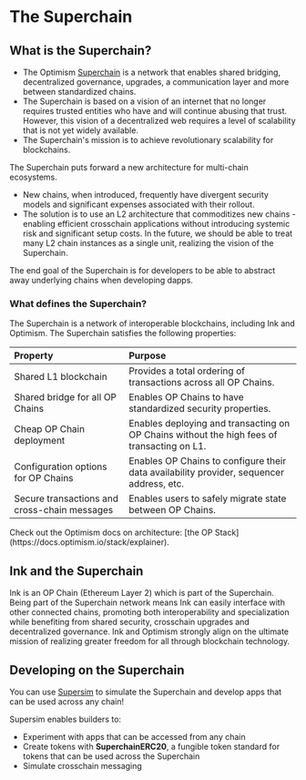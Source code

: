 
# The Superchain

## What is the Superchain?

- The Optimism [Superchain](https://docs.optimism.io/stack/explainer#superchain-overview) is a network that enables shared bridging, decentralized governance, upgrades, a communication layer and more between standardized chains.
- The Superchain is based on a vision of an internet that no longer requires trusted entities who have and will continue abusing that trust. However, this vision of a decentralized web requires a level of scalability that is not yet widely available.
- The Superchain's mission is to achieve revolutionary scalability for blockchains.

The Superchain puts forward a new architecture for multi-chain ecosystems.
- New chains, when introduced, frequently have divergent security models and significant expenses associated with their rollout.
- The solution is to use an L2 architecture that commoditizes new chains - enabling efficient crosschain applications without introducing systemic risk and significant setup costs. In the future, we should be able to treat many L2 chain instances as a single unit, realizing the vision of the Superchain.

<Callout type="info" emoji="ℹ️">
The end goal of the Superchain is for developers to be able to abstract away underlying chains when developing dapps.
</Callout>

### What defines the Superchain?

The Superchain is a network of interoperable blockchains, including Ink and Optimism. The Superchain satisfies the following properties:

| Property                                     | Purpose                                                                                    |
| :------------------------------------------- | :----------------------------------------------------------------------------------------- |
| Shared L1 blockchain                         | Provides a total ordering of transactions across all OP Chains.                            |
| Shared bridge for all OP Chains              | Enables OP Chains to have standardized security properties.                                |
| Cheap OP Chain deployment                    | Enables deploying and transacting on OP Chains without the high fees of transacting on L1. |
| Configuration options for OP Chains          | Enables OP Chains to configure their data availability provider, sequencer address, etc.   |
| Secure transactions and cross-chain messages | Enables users to safely migrate state between OP Chains.                                   |

<Callout type="info" emoji="ℹ️">
Check out the Optimism docs on architecture: [the OP Stack](https://docs.optimism.io/stack/explainer).
</Callout>

## Ink and the Superchain

Ink is an OP Chain (Ethereum Layer 2) which is part of the Superchain. Being part of the Superchain network means Ink can easily interface with other connected chains, promoting both interoperability and specialization while benefiting from shared security, crosschain upgrades and decentralized governance. Ink and Optimism strongly align on the ultimate mission of realizing greater freedom for all through blockchain technology.

## Developing on the Superchain

You can use [Supersim](https://github.com/ethereum-optimism/supersim) to simulate the Superchain and develop apps that can be used across any chain!

Supersim enables builders to:

* Experiment with apps that can be accessed from any chain
* Create tokens with **SuperchainERC20**, a fungible token standard for tokens that can be used across the Superchain
* Simulate crosschain messaging
